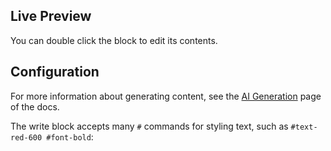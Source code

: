 
## Live Preview

You can double click the block to edit its contents.

<InteractiveBlockPreview
  symbolId={writeSymbolId}
  blockText="Cats are great pets"
  resolvedBlockText="Cats are incredibly intelligent creatures with personalities all of their own. They make loyal and loving companions who can provide years of fun and joy. Cats come in all shapes, sizes, and colors and offer a variety of health benefits to their human owners. From their natural mouse-catching abilities to their playful antics, cats make terrific pet choices for a wide variety of households."
/>

## Configuration

For more information about generating content, see the
[AI Generation](/app/docs/overview/ai-generation) page of the docs.

The write block accepts many `#` commands for styling text, such as
`#text-red-600 #font-bold`:

<InteractiveBlockPreview
  symbolId={writeSymbolId}
  blockText="Cats are great pets #text-red-600 #font-bold"
  resolvedBlockText="Cats are incredibly intelligent creatures with personalities all of their own. They make loyal and loving companions who can provide years of fun and joy. Cats come in all shapes, sizes, and colors and offer a variety of health benefits to their human owners. From their natural mouse-catching abilities to their playful antics, cats make terrific pet choices for a wide variety of households."
/>
